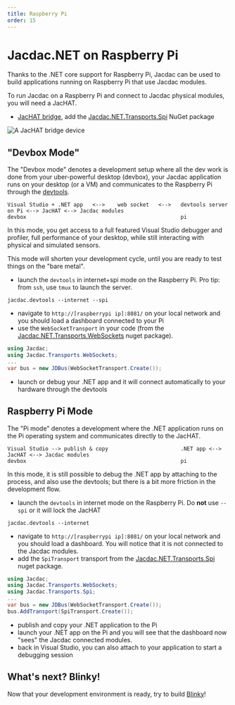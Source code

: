 ```yaml
---
title: Raspberry Pi
order: 15
---
```


# Jacdac.NET on Raspberry Pi

Thanks to the .NET core support for Raspberry Pi, Jacdac can be used to build applications running on Raspberry Pi
that use Jacdac modules.

To run Jacdac on a Raspberry Pi and connect to Jacdac physical modules, you will need a JacHAT.

* [JacHAT bridge](/services/bridge), add the [Jacdac.NET.Transports.Spi](https://www.nuget.org/packages/Jacdac.NET.Transports.Spi/) NuGet package

![A JacHAT bridge device](./jachat.jpg)

## "Devbox Mode"

The "Devbox mode" denotes a development setup where all the dev work is done from your uber-powerful desktop (devbox), your Jacdac application runs on your desktop (or a VM)
and communicates to the Raspberry Pi through the [devtools](/clients/dotnet/devtools).

```
Visual Studio + .NET app   <-->    web socket   <-->   devtools server on Pi <--> JacHAT <--> Jacdac modules
devbox                                                 pi
```

In this mode, you get access to a full featured Visual Studio debugger and profiler, full performance of your desktop, 
while still interacting with physical and simulated sensors.

This mode will shorten your development cycle, until you are ready to test things on the "bare metal".

- launch the `devtools` in internet+spi mode on the Raspberry Pi. Pro tip: from `ssh`, use `tmux` to launch the server.

```
jacdac.devtools --internet --spi
```
- navigate to `http://[raspberrypi ip]:8081/` on your local network and you should load a dashboard connected to your Pi
- use the `WebSocketTransport` in your code (from the [Jacdac.NET.Transports.WebSockets](https://www.nuget.org/packages/Jacdac.NET.Transports.WebSockets/) nuget package).

```cs
using Jacdac;
using Jacdac.Transports.WebSockets;
...
var bus = new JDBus(WebSocketTransport.Create());
```

- launch or debug your .NET app and it will connect automatically to your hardware through the devtools

## Raspberry Pi Mode

The "Pi mode" denotes a development where the .NET application runs on the Pi operating system and communicates directly to the JacHAT.

```
Visual Studio --> publish & copy                       .NET app <--> JacHAT <--> Jacdac modules
devbox                                                 pi
```

In this mode, it is still possible to debug the .NET app by attaching to the process, and also use the devtools; but there is a bit
more friction in the development flow.

- launch the `devtools` in internet mode on the Raspberry Pi. Do **not** use `--spi` or it will lock the JacHAT
```
jacdac.devtools --internet
```
- navigate to `http://[raspberrypi ip]:8081/` on your local network and you should load a dashboard. You will notice that it is not connected to the Jacdac modules.
- add the `SpiTransport` transport from the [Jacdac.NET.Transports.Spi](https://www.nuget.org/packages/Jacdac.NET.Transports.Spi/) nuget package.

```cs
using Jacdac;
using Jacdac.Transports.WebSockets;
using Jacdac.Transports.Spi;
...
var bus = new JDBus(WebSocketTransport.Create());
bus.AddTransport(SpiTransport.Create());
```

- publish and copy your .NET application to the Pi
- launch your .NET app on the Pi and you will see that the dashboard now "sees" the Jacdac connected modules.
- back in Visual Studio, you can also attach to your application to start a debugging session

## What's next? Blinky!

Now that your development environment is ready, try to build [Blinky](/clients/dotnet/projects/blinky)!